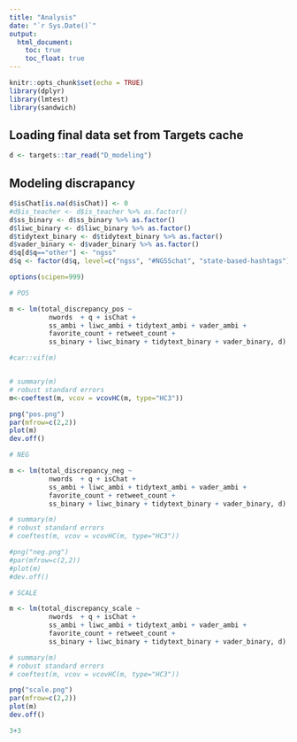 ---
title: "Analysis"
date: "`r Sys.Date()`"
output:
  html_document:
    toc: true
    toc_float: true
---

```{r setup, include=FALSE}
knitr::opts_chunk$set(echo = TRUE)
library(dplyr)
library(lmtest)
library(sandwich)
```

## Loading final data set from Targets cache

```{r loading data}
d <- targets::tar_read("D_modeling")
```

## Modeling discrapancy

```{r modeling scale}
d$isChat[is.na(d$isChat)] <- 0
#d$is_teacher <- d$is_teacher %>% as.factor()
d$ss_binary <- d$ss_binary %>% as.factor()
d$liwc_binary <- d$liwc_binary %>% as.factor()
d$tidytext_binary <- d$tidytext_binary %>% as.factor()
d$vader_binary <- d$vader_binary %>% as.factor()
d$q[d$q=="other"] <- "ngss"
d$q <- factor(d$q, level=c("ngss", "#NGSSchat", "state-based-hashtags"))

options(scipen=999)

# POS

m <- lm(total_discrepancy_pos ~ 
          nwords  + q + isChat + 
          ss_ambi + liwc_ambi + tidytext_ambi + vader_ambi +
          favorite_count + retweet_count + 
          ss_binary + liwc_binary + tidytext_binary + vader_binary, d)

#car::vif(m)


# summary(m)
# robust standard errors
m<-coeftest(m, vcov = vcovHC(m, type="HC3"))

png("pos.png")
par(mfrow=c(2,2))
plot(m)
dev.off()

# NEG

m <- lm(total_discrepancy_neg ~ 
          nwords  + q + isChat + 
          ss_ambi + liwc_ambi + tidytext_ambi + vader_ambi +
          favorite_count + retweet_count + 
          ss_binary + liwc_binary + tidytext_binary + vader_binary, d)

# summary(m)
# robust standard errors
# coeftest(m, vcov = vcovHC(m, type="HC3"))

#png("neg.png")
#par(mfrow=c(2,2))
#plot(m)
#dev.off()

# SCALE

m <- lm(total_discrepancy_scale ~ 
          nwords  + q + isChat + 
          ss_ambi + liwc_ambi + tidytext_ambi + vader_ambi +
          favorite_count + retweet_count + 
          ss_binary + liwc_binary + tidytext_binary + vader_binary, d)

# summary(m)
# robust standard errors
# coeftest(m, vcov = vcovHC(m, type="HC3"))

png("scale.png")
par(mfrow=c(2,2))
plot(m)
dev.off()

3+3

```
